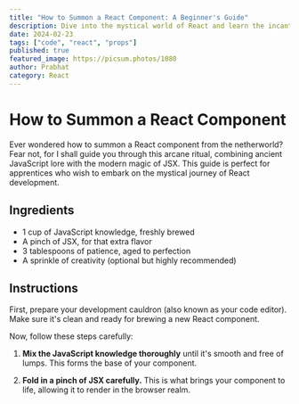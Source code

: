 ---
title: "How to Summon a React Component: A Beginner's Guide"
description: Dive into the mystical world of React and learn the incantations needed to summon your very first React component with humor and ease.
date: 2024-02-23
tags: ["code", "react", "props"]
published: true
featured_image: https://picsum.photos/1080
author: Prabhat
category: React
---

# How to Summon a React Component

Ever wondered how to summon a React component from the netherworld? Fear not, for I shall guide you through this arcane ritual, combining ancient JavaScript lore with the modern magic of JSX. This guide is perfect for apprentices who wish to embark on the mystical journey of React development.

## Ingredients

-   1 cup of JavaScript knowledge, freshly brewed
-   A pinch of JSX, for that extra flavor
-   3 tablespoons of patience, aged to perfection
-   A sprinkle of creativity (optional but highly recommended)

## Instructions

First, prepare your development cauldron (also known as your code editor). Make sure it's clean and ready for brewing a new React component.

Now, follow these steps carefully:

1. **Mix the JavaScript knowledge thoroughly** until it's smooth and free of lumps. This forms the base of your component.

2. **Fold in a pinch of JSX carefully.** This is what brings your component to life, allowing it to render in the browser realm.

3. **Stir in the patience slowly.** Sometimes, the component might not render correctly on the first try. Patience is key here.

4. **Add a sprinkle of creativity.** This is what makes your component truly unique. Whether it's a stylish button or a dynamic form, let your imagination run wild.

5. Finally, chant the incantation below:

```jsx
class MyComponent extends React.Component {
    render() {
        return <div>Hello, World!</div>;
    }
}
```

With the incantation complete, your React component should now be summoned successfully. It will serve you faithfully, reacting to user inputs and rendering data dynamically.

Congratulations, you've now summoned your first React component. Handle with care, or it might turn against you by throwing errors and warnings. Remember, with great power comes great responsibility. Happy coding!
